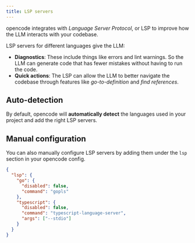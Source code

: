 ---
title: LSP servers
---

opencode integrates with _Language Server Protocol_, or LSP to improve how the LLM interacts with your codebase.

LSP servers for different languages give the LLM:

- **Diagnostics**: These include things like errors and lint warnings. So the LLM can generate code that has fewer mistakes without having to run the code.
- **Quick actions**: The LSP can allow the LLM to better navigate the codebase through features like _go-to-definition_ and _find references_.

## Auto-detection

By default, opencode will **automatically detect** the languages used in your project and add the right LSP servers.

## Manual configuration

You can also manually configure LSP servers by adding them under the `lsp` section in your opencode config.

```json title="opencode.json"
{
  "lsp": {
    "go": {
      "disabled": false,
      "command": "gopls"
    },
    "typescript": {
      "disabled": false,
      "command": "typescript-language-server",
      "args": ["--stdio"]
    }
  }
}
```
